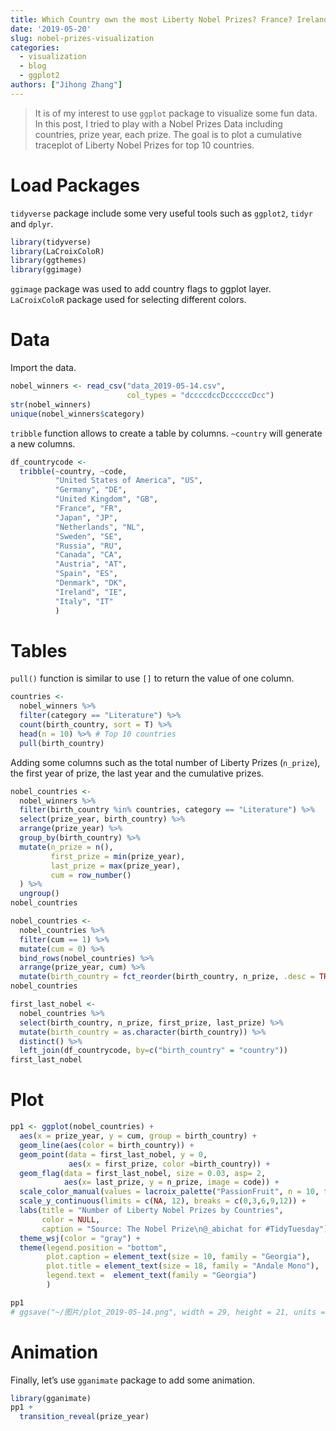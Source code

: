 ```yaml
---
title: Which Country own the most Liberty Nobel Prizes? France? Ireland?
date: '2019-05-20'
slug: nobel-prizes-visualization
categories:
  - visualization
  - blog
  - ggplot2
authors: ["Jihong Zhang"]
---
```


> It is of my interest to use `ggplot` package to visualize some fun data. In this post, I tried to play with a Nobel Prizes Data including countries, prize year, each prize. The goal is to plot a cumulative traceplot of Liberty Nobel Prizes for top 10 countries.

# Load Packages

`tidyverse` package include some very useful tools such as `ggplot2`, `tidyr` and `dplyr`.

```r
library(tidyverse)
library(LaCroixColoR)
library(ggthemes)
library(ggimage)
```

`ggimage` package was used to add country flags to ggplot layer. `LaCroixColoR` package used for selecting different colors.

# Data

Import the data.

```r
nobel_winners <- read_csv("data_2019-05-14.csv",
                          col_types = "dccccdccDccccccDcc")
str(nobel_winners)
unique(nobel_winners$category)
```

`tribble` function allows to create a table by columns. `~country` will generate a new columns.

```r
df_countrycode <-
  tribble(~country, ~code, 
          "United States of America", "US",
          "Germany", "DE",
          "United Kingdom", "GB",
          "France", "FR",
          "Japan", "JP",
          "Netherlands", "NL",
          "Sweden", "SE",
          "Russia", "RU",
          "Canada", "CA",
          "Austria", "AT",
          "Spain", "ES",
          "Denmark", "DK",
          "Ireland", "IE",
          "Italy", "IT"
          )
```

# Tables

`pull()` function is similar to use `[]` to return the value of one column.

```r
countries <- 
  nobel_winners %>% 
  filter(category == "Literature") %>% 
  count(birth_country, sort = T) %>% 
  head(n = 10) %>% # Top 10 countries
  pull(birth_country)
```

Adding some columns such as the total number of Liberty Prizes (`n_prize`), the first year of prize, the last year and the cumulative prizes.

```r
nobel_countries <- 
  nobel_winners %>% 
  filter(birth_country %in% countries, category == "Literature") %>% 
  select(prize_year, birth_country) %>% 
  arrange(prize_year) %>% 
  group_by(birth_country) %>% 
  mutate(n_prize = n(),
         first_prize = min(prize_year),
         last_prize = max(prize_year),
         cum = row_number()
  ) %>% 
  ungroup()
nobel_countries
```

```r
nobel_countries <- 
  nobel_countries %>% 
  filter(cum == 1) %>% 
  mutate(cum = 0) %>% 
  bind_rows(nobel_countries) %>% 
  arrange(prize_year, cum) %>% 
  mutate(birth_country = fct_reorder(birth_country, n_prize, .desc = TRUE))
nobel_countries
```

```r
first_last_nobel <- 
  nobel_countries %>% 
  select(birth_country, n_prize, first_prize, last_prize) %>% 
  mutate(birth_country = as.character(birth_country)) %>% 
  distinct() %>% 
  left_join(df_countrycode, by=c("birth_country" = "country"))
first_last_nobel
```

# Plot

```r
pp1 <- ggplot(nobel_countries) +
  aes(x = prize_year, y = cum, group = birth_country) +
  geom_line(aes(color = birth_country)) +
  geom_point(data = first_last_nobel, y = 0,
             aes(x = first_prize, color =birth_country)) +
  geom_flag(data = first_last_nobel, size = 0.03, asp= 2,
            aes(x= last_prize, y = n_prize, image = code)) +
  scale_color_manual(values = lacroix_palette("PassionFruit", n = 10, type = "continuous")) +
  scale_y_continuous(limits = c(NA, 12), breaks = c(0,3,6,9,12)) +
  labs(title = "Number of Liberty Nobel Prizes by Countries",
       color = NULL,
       caption = "Source: The Nobel Prize\n@_abichat for #TidyTuesday") +
  theme_wsj(color = "gray") +
  theme(legend.position = "bottom",
        plot.caption = element_text(size = 10, family = "Georgia"),
        plot.title = element_text(size = 18, family = "Andale Mono"),
        legend.text =  element_text(family = "Georgia")
        )

pp1
# ggsave("~/图片/plot_2019-05-14.png", width = 29, height = 21, units = "cm", dpi = "retina")

```

# Animation

Finally, let's use `gganimate` package to add some animation.

```r
library(gganimate)
pp1 +
  transition_reveal(prize_year)
```
